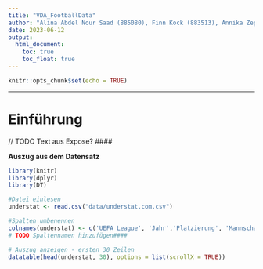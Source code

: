 ```yaml
---
title: "VDA_FootballData"
author: "Alina Abdel Nour Saad (885080), Finn Kock (883513), Annika Zepp (884717)"
date: 2023-06-12
output: 
  html_document:
    toc: true
    toc_float: true
---
```


```r
knitr::opts_chunk$set(echo = TRUE)
```

---
# Einführung

// TODO Text aus Expose? ####

**Auszug aus dem Datensatz**

```r
library(knitr)
library(dplyr)
library(DT)

#Datei einlesen
understat <- read.csv("data/understat.com.csv")

#Spalten umbenennen
colnames(understat) <- c('UEFA League', 'Jahr','Platzierung', 'Mannschaft', 'Spiele', 'Siege', 'Unentschieden', 'Niederlagen', 'Tore', 'Verschossen', 'Punkte')
# TODO Spaltennamen hinzufügen####

# Auszug anzeigen - ersten 30 Zeilen
datatable(head(understat, 30), options = list(scrollX = TRUE))
```
